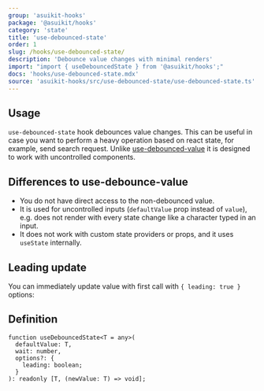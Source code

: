 ```yaml
---
group: 'asuikit-hooks'
package: '@asuikit/hooks'
category: 'state'
title: 'use-debounced-state'
order: 1
slug: /hooks/use-debounced-state/
description: 'Debounce value changes with minimal renders'
import: "import { useDebouncedState } from '@asuikit/hooks';"
docs: 'hooks/use-debounced-state.mdx'
source: 'asuikit-hooks/src/use-debounced-state/use-debounced-state.ts'
---
```



## Usage

`use-debounced-state` hook debounces value changes.
This can be useful in case you want to perform a heavy operation based on react state,
for example, send search request. Unlike [use-debounced-value](/hooks/use-debounced-value/) it
is designed to work with uncontrolled components.

<Demo data={HooksDemos.useDebouncedStateUsage} />

## Differences to use-debounce-value

- You do not have direct access to the non-debounced value.
- It is used for uncontrolled inputs (`defaultValue` prop instead of `value`), e.g. does not render with every state change like a character typed in an input.
- It does not work with custom state providers or props, and it uses `useState` internally.

## Leading update

You can immediately update value with first call with `{ leading: true }` options:

<Demo data={HooksDemos.useDebouncedStateLeading} />

## Definition

```tsx
function useDebouncedState<T = any>(
  defaultValue: T,
  wait: number,
  options?: {
    leading: boolean;
  }
): readonly [T, (newValue: T) => void];
```
